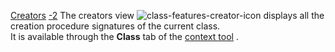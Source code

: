 [[Property:title|Creators]]
[[Property:weight|-2]]
The creators view  [[Image:class-features-creator-icon]] displays all the creation procedure signatures of the current class. <br/>
It is available through the '''Class''' tab of the [[EiffelStudio window overview|context tool]] . 




